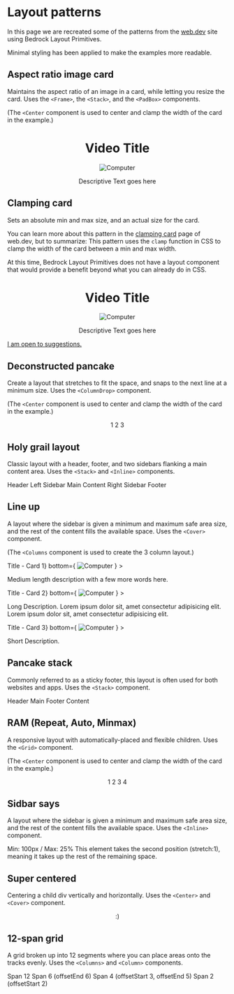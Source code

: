 
<Meta title="Examples/web.dev" />

# Layout patterns

In this page we are recreated some of the patterns from the [web.dev](https://web.dev/layout) site using Bedrock Layout Primitives.

Minimal styling has been applied to make the examples more readable.

## Aspect ratio image card

Maintains the aspect ratio of an image in a card, while letting you resize the card. Uses the `<Frame>`, the `<Stack>`, and the `<PadBox>` components.

(The `<Center` component is used to center and clamp the width of the card in the example.)

<Preview withToolbar withSource="open">
  <Story name="Aspect ratio image card">
    <Center maxWidth="25rem">
      <PadBox
        as={Stack}
        gutter="lg"
        padding="xl"
        style={{ border: "1px solid black" }}
      >
        <h1>Video Title</h1>
        <Frame ratio={[16, 9]}>
          <img src={jacketPic} alt="Computer" />
        </Frame>
        <p>Descriptive Text goes here</p>
      </PadBox>
    </Center>
  </Story>
</Preview>

## Clamping card

Sets an absolute min and max size, and an actual size for the card.

You can learn more about this pattern in the [clamping card](https://web.dev/layout/clamping-card) page of web.dev, but to summarize: This pattern uses the `clamp` function in CSS to clamp the width of the card between a min and max width.

At this time, Bedrock Layout Primitives does not have a layout component that would provide a benefit beyond what you can already do in CSS.

<Preview withToolbar withSource="open">
  <Story name="Clamping card">
    <Center centerChildren>
      <PadBox
        as={Stack}
        gutter="lg"
        padding="xl"
        style={{ border: "1px solid black", width: "clamp(23ch, 60%, 46ch)" }}
      >
        <h1>Video Title</h1>
        <Frame ratio={[16, 9]}>
          <img src={jacketPic} alt="Computer" />
        </Frame>
        <p>Descriptive Text goes here</p>
      </PadBox>
    </Center>
  </Story>
</Preview>

[I am open to suggestions.](/?path=/story/contributing--page)

## Deconstructed pancake

Create a layout that stretches to fit the space, and snaps to the next line at a minimum size. Uses the `<ColumnDrop>` component.

(The `<Center` component is used to center and clamp the width of the card in the example.)

<Preview withToolbar withSource="open">
  <Story name="Deconstructed pancake">
    <Center maxWidth="25rem">
      <ColumnDrop gutter="sm" basis="150px">
        <Box>1</Box>
        <Box>2</Box>
        <Box>3</Box>
      </ColumnDrop>
    </Center>
  </Story>
</Preview>

## Holy grail layout

Classic layout with a header, footer, and two sidebars flanking a main content area. Uses the `<Stack>` and `<Inline>` components.

<Preview withToolbar withSource="open">
  <Story name="Holy grail layout">
    <Stack gutter="sm">
      <Box as="header">Header</Box>
      <Inline align="stretch" gutter="sm" stretch={1}>
        <Box>Left Sidebar</Box>
        <Box as="main" style={{ minHeight: "50vh" }}>
          Main Content
        </Box>
        <Box>Right Sidebar</Box>
      </Inline>
      <Box as="footer">Footer</Box>
    </Stack>
  </Story>
</Preview>

## Line up

A layout where the sidebar is given a minimum and maximum safe area size, and the rest of the content fills the available space. Uses the `<Cover>` component.

(The `<Columns` component is used to create the 3 column layout.)

<Preview withToolbar withSource="open">
  <Story name="Line up">
    <Columns columns={3} gutter="xxl">
      <Cover
        as={Box}
        minHeight="100%"
        gutter="md"
        top={<h3>Title - Card 1</h3>}
        bottom={
          <Frame ratio={[16, 9]}>
            <img src={jacketPic} alt="Computer" />
          </Frame>
        }
      >
        <p contenteditable>
          Medium length description with a few more words here.
        </p>
      </Cover>
      <Cover
        as={Box}
        minHeight="100%"
        gutter="md"
        top={<h3>Title - Card 2</h3>}
        bottom={
          <Frame ratio={[16, 9]}>
            <img src={jacketPic} alt="Computer" />
          </Frame>
        }
      >
        <p contenteditable>
          Long Description. Lorem ipsum dolor sit, amet consectetur adipisicing
          elit. Lorem ipsum dolor sit, amet consectetur adipisicing elit.
        </p>
      </Cover>
      <Cover
        as={Box}
        minHeight="100%"
        gutter="md"
        top={<h3>Title - Card 3</h3>}
        bottom={
          <Frame ratio={[16, 9]}>
            <img src={jacketPic} alt="Computer" />
          </Frame>
        }
      >
        <p contenteditable>Short Description.</p>
      </Cover>
    </Columns>
  </Story>
</Preview>

## Pancake stack

Commonly referred to as a sticky footer, this layout is often used for both websites and apps. Uses the `<Stack>` component.

<Preview withToolbar withSource="open">
  <Story name="Pancake stack">
    <Stack gutter="md" x>
      <Box as="header">Header</Box>
      <Box as="main" style={{ minHeight: "25vh" }}>
        Main
      </Box>
      <Box as="footer">Footer Content</Box>
    </Stack>
  </Story>
</Preview>

## RAM (Repeat, Auto, Minmax)

A responsive layout with automatically-placed and flexible children. Uses the `<Grid>` component.

(The `<Center` component is used to center and clamp the width of the card in the example.)

<Preview withToolbar withSource="open">
  <Story name="RAM (Repeat, Auto, Minmax)">
    <Center maxWidth="25rem">
      <Grid gutter="lg" minItemWidth="150px">
        <Box>1</Box>
        <Box>2</Box>
        <Box>3</Box>
        <Box>4</Box>
      </Grid>
    </Center>
  </Story>
</Preview>

## Sidbar says

A layout where the sidebar is given a minimum and maximum safe area size, and the rest of the content fills the available space. Uses the `<Inline>` component.

<Preview withToolbar withSource="open">
  <Story name="Sidbar says">
    <Inline gutter="md" stretch={1} align="stretch">
      <Box contentEditable style={{ width: "max(100px, 25%)" }}>
        Min: 100px / Max: 25%
      </Box>
      <Box contentEditable>
        This element takes the second position (stretch:1), meaning it takes up
        the rest of the remaining space.
      </Box>
    </Inline>
  </Story>
</Preview>

## Super centered

Centering a child div vertically and horizontally. Uses the `<Center>` and `<Cover>` component.

<Preview withToolbar withSource="open">
  <Story name="Super centered">
    <Cover minHeight="25vh">
      <Center centerChildren>
        <Box>:)</Box>
      </Center>
    </Cover>
  </Story>
</Preview>

## 12-span grid

A grid broken up into 12 segments where you can place areas onto the tracks evenly. Uses the `<Columns>` and `<Column>` components.

<Preview withToolbar withSource="open">
  <Story name="12-span grid">
    <Columns gutter="lg" columns={12}>
      <Column span={12}>
        <Box>Span 12</Box>
      </Column>
      <Column span={6} offsetEnd={6}>
        <Box>Span 6 (offsetEnd 6)</Box>
      </Column>
      <Column offsetStart={3} offsetEnd={5} span={4}>
        <Box>Span 4 (offsetStart 3, offsetEnd 5)</Box>
      </Column>
      <Column offsetStart={2} span={2}>
        <Box>Span 2 (offsetStart 2)</Box>
      </Column>
    </Columns>
  </Story>
</Preview>
